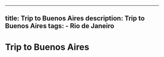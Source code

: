 ---
  title: Trip to Buenos Aires
  description: Trip to Buenos Aires
  tags:
    - Rio de Janeiro
  ---
  # Trip to Buenos Aires
  